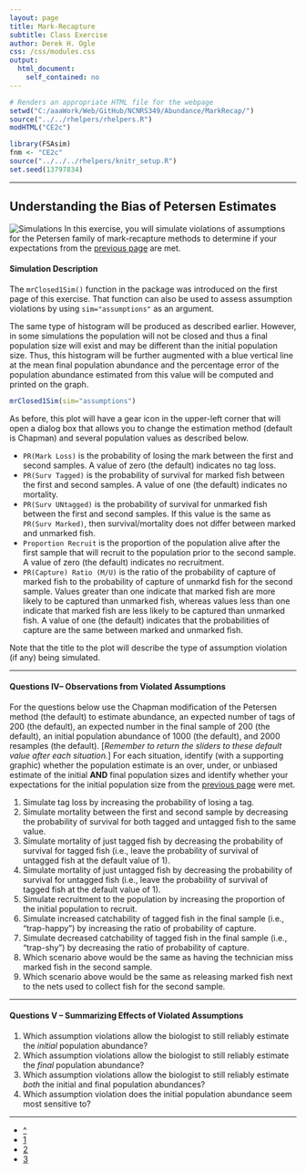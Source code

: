```yaml
---
layout: page
title: Mark-Recapture
subtitle: Class Exercise
author: Derek H. Ogle
css: /css/modules.css
output:
  html_document:
    self_contained: no
---
```


```r
# Renders an appropriate HTML file for the webpage
setwd("C:/aaaWork/Web/GitHub/NCNRS349/Abundance/MarkRecap/")
source("../../rhelpers/rhelpers.R")
modHTML("CE2c")
```

```r
library(FSAsim)
fnm <- "CE2c"
source("../../../rhelpers/knitr_setup.R")
set.seed(13797834)
```

----

## Understanding the Bias of Petersen Estimates
<img src="http://derekogle.com/NCNRS349/img/computer-1.jpg" alt="Simulations" class="img-right">
In this exercise, you will simulate violations of assumptions for the Petersen family of mark-recapture methods to determine if your expectations from the [previous page](CE2b.html) are met.

#### Simulation Description

The `mrClosed1Sim()` function in the \R{FSAsims} package was introduced on the first page of this exercise.  That function can also be used to assess assumption violations by using `sim="assumptions"` as an argument.

The same type of histogram will be produced as described earlier.  However, in some simulations the population will not be closed and thus a final population size will exist and may be different than the initial population size.  Thus, this histogram will be further augmented with a blue vertical line at the mean final population abundance and the percentage error of the population abundance estimated from this value will be computed and printed on the graph.

```r
mrClosed1Sim(sim="assumptions")
```

As before, this plot will have a gear icon in the upper-left corner that will open a dialog box that allows you to change the estimation method (default is Chapman) and several population values as described below.

* `PR(Mark Loss)` is the probability of losing the mark between the first and second samples.  A value of zero (the default) indicates no tag loss.
* `PR(Surv Tagged)` is the probability of survival for marked fish between the first and second samples.  A value of one (the default) indicates no mortality.
* `PR(Surv UNtagged)` is the probability of survival for unmarked fish between the first and second samples.  If this value is the same as `PR(Surv Marked)`, then survival/mortality does not differ between marked and unmarked fish.
* `Proportion Recruit` is the proportion of the population alive after the first sample that will recruit to the population prior to the second sample.  A value of zero (the default) indicates no recruitment.
* `PR(Capture) Ratio (M/U)` is the ratio of the probability of capture of marked fish to the probability of capture of unmarkd fish for the second sample.  Values greater than one indicate that marked fish are more likely to be captured than unmarked fish, whereas values less than one indicate that marked fish are less likely to be captured than unmarked fish.  A value of one (the default) indicates that the probabilities of capture are the same between marked and unmarked fish.

Note that the title to the plot will describe the type of assumption violation (if any) being simulated.

----

#### Questions IV-- Observations from Violated Assumptions

For the questions below use the Chapman modification of the Petersen method (the default) to estimate abundance, an expected number of tags of 200 (the default), an expected number in the final sample of 200 (the default), an initial population abundance of 1000 (the default), and 2000 resamples (the default). [*Remember to return the sliders to these default value after each situation.*]  For each situation, identify (with a supporting graphic) whether the population estimate is an over, under, or unbiased estimate of the initial **AND** final population sizes and identify whether your expectations for the initial population size from the [previous page](CE2b.html) were met.  

1. Simulate tag loss by increasing the probability of losing a tag.
1. Simulate mortality between the first and second sample by decreasing the probability of survival for both tagged and untagged fish to the same value.
1. Simulate mortality of just tagged fish by decreasing the probability of survival for tagged fish (i.e., leave the probability of survival of untagged fish at the default value of 1).
1. Simulate mortality of just untagged fish by decreasing the probability of survival for untagged fish (i.e., leave the probability of survival of tagged fish at the default value of 1).
1. Simulate recruitment to the population by increasing the proportion of the initial population to recruit.
1. Simulate increased catchability of tagged fish in the final sample (i.e., "trap-happy") by increasing the ratio of probability of capture.
1. Simulate decreased catchability of tagged fish in the final sample (i.e., "trap-shy") by decreasing the ratio of probability of capture.
1. Which scenario above would be the same as having the technician miss marked fish in the second sample.
1. Which scenario above would be the same as releasing marked fish next to the nets used to collect fish for the second sample.

----

#### Questions V -- Summarizing Effects of Violated Assumptions

1. Which assumption violations allow the biologist to still reliably estimate the *initial* population abundance?
1. Which assumption violations allow the biologist to still reliably estimate the *final* population abundance?
1. Which assumption violations allow the biologist to still reliably estimate *both* the initial and final population abundances?
1. Which assumption violation does the initial population abundance seem most sensitive to?

----

<div class="text-center">
<ul class="pagination pagination-lg">
  <li><a href="../../index.html">^</a></li>
  <li><a href="CE2.html">1</a></li>
  <li><a href="CE2b.html">2</a></li>
  <li class="active"><a href="#">3</a></li>
</ul>
